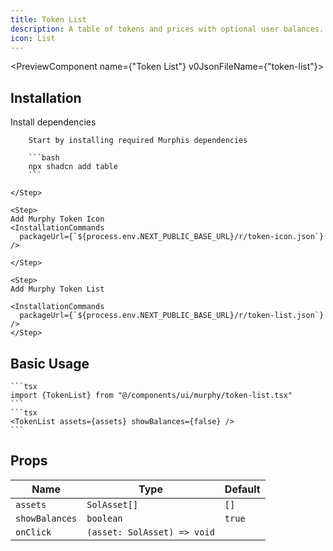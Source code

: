 ```yaml
---
title: Token List
description: A table of tokens and prices with optional user balances.
icon: List
---
```


<PreviewComponent name={"Token List"} v0JsonFileName={"token-list"}>
  <TokenList assets={[]} className="max-w-md" />
</PreviewComponent>

## Installation

<Steps>
    <Step>
        Install dependencies

        Start by installing required Murphis dependencies

        ```bash
        npx shadcn add table
        ```

    </Step>

    <Step>
    Add Murphy Token Icon
    <InstallationCommands
      packageUrl={`${process.env.NEXT_PUBLIC_BASE_URL}/r/token-icon.json`}
    />

    </Step>
    
    <Step>
    Add Murphy Token List

    <InstallationCommands
      packageUrl={`${process.env.NEXT_PUBLIC_BASE_URL}/r/token-list.json`}
    />
    </Step>
</Steps>

## Basic Usage
    ```tsx
    import {TokenList} from "@/components/ui/murphy/token-list.tsx"
    ```
    ```tsx
    <TokenList assets={assets} showBalances={false} />
    ```

## Props

| Name           | Type                        | Default |
| -------------- | --------------------------- | ------- |
| `assets`       | `SolAsset[]`                | `[]`    |
| `showBalances` | `boolean`                   | `true`  |
| `onClick`      | `(asset: SolAsset) => void` |         |
